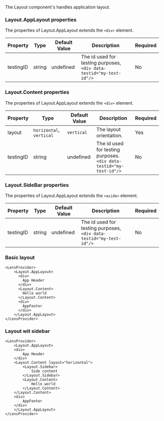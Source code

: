 
The Layout component's handles application layout.

### Layout.AppLayout properties
The properties of Layout.AppLayout extends the `<div>` element.

|Property|Type|Default Value|Description|Required|
|---|---|---|---|---|
|testingID| string | undefined | The id used for testing purposes, `<div data-testid="my-test-id"/>` |No|

### Layout.Content properties
The properties of Layout.AppLayout extends the `<div>` element.

|Property|Type|Default Value|Description|Required|
|---|---|---|---|---|
|layout|`horizontal`, `vertical`|`vertical`|The layout orientation.|Yes|
|testingID| string | undefined | The id used for testing purposes.<br/>`<div data-testid="my-test-id"/>` |No|

### Layout.SideBar properties
The properties of Layout.AppLayout extends the `<aside>` element.

|Property|Type|Default Value|Description|Required|
|---|---|---|---|---|
|testingID| string | undefined | The id used for testing purposes, `<div data-testid="my-test-id"/>` |No|

### Basic layout

```tsx
<LensProvider>
    <Layout.AppLayout>
      <div>
        App Header
      </div>
      <Layout.Content>
        Hello world
      </Layout.Content>
      <div>
        AppFooter
      </div>
    </Layout.AppLayout>
</LensProvider>
```

### Layout wit sidebar

```tsx
<LensProvider>
    <Layout.AppLayout>
    <div>
        App Header
    </div>
    <Layout.Content layout="horizontal">
        <Layout.Sidebar>
            Side content
        </Layout.Sidebar>
        <Layout.Content>
            Hello world
        </Layout.Content>
    </Layout.Content>
    <div>
        AppFooter
    </div>
    </Layout.AppLayout>
</LensProvider>
```
